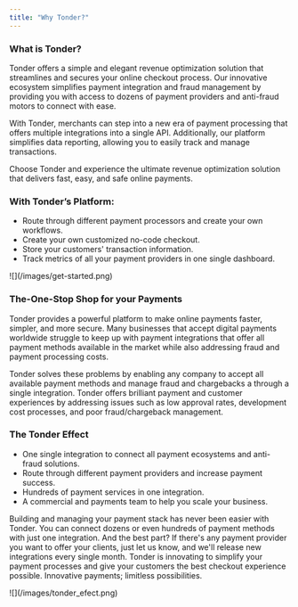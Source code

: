 ```yaml
---
title: "Why Tonder?"
---
```

### What is Tonder?

Tonder offers a simple and elegant revenue optimization solution that
streamlines and secures your online checkout process. Our innovative ecosystem
simplifies payment integration and fraud management by providing you with access
to dozens of payment providers and anti-fraud motors to connect with ease.

With Tonder, merchants can step into a new era of payment processing that offers
multiple integrations into a single API. Additionally, our platform simplifies
data reporting, allowing you to easily track and manage transactions.

Choose Tonder and experience the ultimate revenue optimization solution that
delivers fast, easy, and safe online payments.

### With Tonder’s Platform:

- Route through different payment processors and create your own workflows.
- Create your own customized no-code checkout.
- Store your customers' transaction information.
- Track metrics of all your payment providers in one single dashboard.

<Frame>![](/images/get-started.png)</Frame>


### The-One-Stop Shop for your Payments

Tonder provides a powerful platform to make online payments faster, simpler, and
more secure. Many businesses that accept digital payments worldwide struggle to
keep up with payment integrations that offer all payment methods available in
the market while also addressing fraud and payment processing costs.

Tonder solves these problems by enabling any company to accept all available
payment methods and manage fraud and chargebacks a through a single integration.
Tonder offers brilliant payment and customer experiences by addressing issues
such as low approval rates, development cost processes, and poor
fraud/chargeback management.

### The Tonder Effect

- One single integration to connect all payment ecosystems and anti-fraud
  solutions.
- Route through different payment providers and increase payment success.
- Hundreds of payment services in one integration.
- A commercial and payments team to help you scale your business.

Building and managing your payment stack has never been easier with Tonder. You
can connect dozens or even hundreds of payment methods with just one
integration. And the best part? If there's any payment provider you want to
offer your clients, just let us know, and we'll release new integrations every
single month. Tonder is innovating to simplify your payment processes and give
your customers the best checkout experience possible. Innovative payments;
limitless possibilities.

<Frame>![](/images/tonder_efect.png)</Frame>


